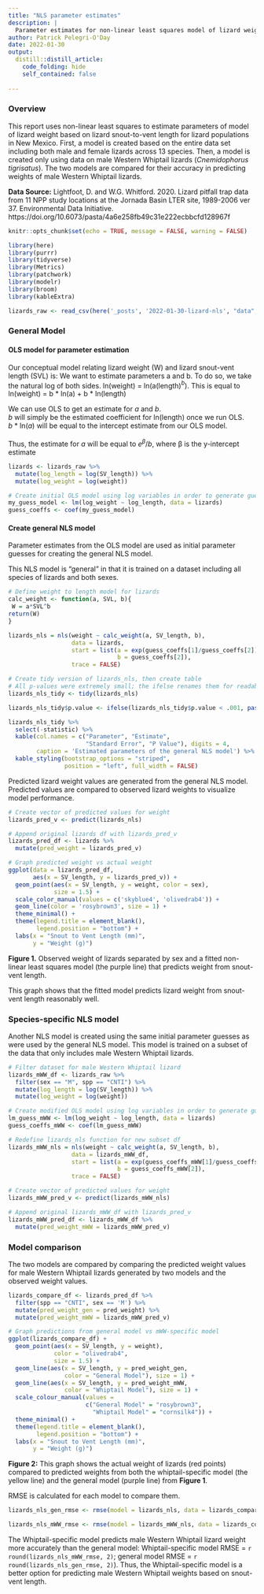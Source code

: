 ```yaml
---
title: "NLS parameter estimates"
description: |
  Parameter estimates for non-linear least squares model of lizard weight.
author: Patrick Pelegri-O'Day
date: 2022-01-30
output:
  distill::distill_article:
    code_folding: hide
    self_contained: false
  
---
```


### Overview
This report uses non-linear least squares to estimate parameters of model of lizard weight based on lizard snout-to-vent length for lizard populations in New Mexico. First, a model is created based on the entire data set including both male and female lizards across 13 species. Then, a model is created only using data on male Western Whiptail lizards (*Cnemidophorus tigrisatus*). The two models are compared for their accuracy in predicting weights of male Western Whiptail lizards.

**Data Source:** Lightfoot, D. and W.G. Whitford. 2020. Lizard pitfall trap data from 11 NPP study locations at the Jornada Basin LTER site, 1989-2006 ver 37. Environmental Data Initiative. https://doi.org/10.6073/pasta/4a6e258fb49c31e222ecbbcfd128967f

```r
knitr::opts_chunk$set(echo = TRUE, message = FALSE, warning = FALSE)

library(here)
library(purrr)
library(tidyverse)
library(Metrics)
library(patchwork)
library(modelr)
library(broom)
library(kableExtra)
```

```r
lizards_raw <- read_csv(here('_posts', '2022-01-30-lizard-nls', "data", "lizard.csv"))
```


### General Model

#### OLS model for parameter estimation 

Our conceptual model relating lizard weight (W) and lizard snout-vent length (SVL) is:
\begin{equation}
W=a(SVL)^b
\end{equation}
We want to estimate parameters a and b. To do so, we take the natural log of both sides.
ln(weight) = ln(a(length)$^b$). This is equal to
ln(weight) = b * ln(a) + b * ln(length)

We can use OLS to get an estimate for *a* and *b*.
<br>*b* will simply be the estimated coefficient for ln(length) once we run OLS.
<br>*b* * ln(*a*) will be equal to the intercept estimate from our OLS model.
<br><br>Thus, the estimate for *a* will be equal to $e^β/b$, where β is the y-intercept estimate

```r
lizards <- lizards_raw %>% 
  mutate(log_length = log(SV_length)) %>% 
  mutate(log_weight = log(weight))
```

```r

# Create initial OLS model using log variables in order to generate guess of NLS model parameters
my_guess_model <- lm(log_weight ~ log_length, data = lizards)
guess_coeffs <- coef(my_guess_model)
```

#### Create general NLS model 

Parameter estimates from the OLS model are used as initial parameter guesses for creating the general NLS model. 

This NLS model is "general" in that it is trained on a dataset including all species of lizards and both sexes.

```r
# Define weight to length model for lizards
calc_weight <- function(a, SVL, b){
 W = a*SVL^b
return(W)
}

lizards_nls = nls(weight ~ calc_weight(a, SV_length, b),
                  data = lizards,
                  start = list(a = exp(guess_coeffs[1]/guess_coeffs[2]), 
                               b = guess_coeffs[2]), 
                  trace = FALSE)

```



```r
# Create tidy version of lizards_nls, then create table
# All p-values were extremely small; the ifelse renames them for readability
lizards_nls_tidy <- tidy(lizards_nls)

lizards_nls_tidy$p.value <- ifelse(lizards_nls_tidy$p.value < .001, paste("<0.001"))

lizards_nls_tidy %>%
  select(-statistic) %>% 
  kable(col.names = c("Parameter", "Estimate", 
                      "Standard Error", "P Value"), digits = 4,
        caption = 'Estimated parameters of the general NLS model') %>% 
  kable_styling(bootstrap_options = "striped", 
                position = "left", full_width = FALSE)

```

Predicted lizard weight values are generated from the general NLS model. Predicted values are compared to observed lizard weights to visualize model performance.

```r
# Create vector of predicted values for weight
lizards_pred_v <- predict(lizards_nls)

# Append original lizards df with lizards_pred_v
lizards_pred_df <- lizards %>% 
  mutate(pred_weight = lizards_pred_v)
```


```r
# Graph predicted weight vs actual weight
ggplot(data = lizards_pred_df, 
       aes(x = SV_length, y = lizards_pred_v)) +
  geom_point(aes(x = SV_length, y = weight, color = sex),
             size = 1.5) +
  scale_color_manual(values = c('skyblue4', 'olivedrab4')) +
  geom_line(color = 'rosybrown3', size = 1) +
  theme_minimal() +
  theme(legend.title = element_blank(),
        legend.position = "bottom") +
  labs(x = "Snout to Vent Length (mm)",
       y = "Weight (g)")
```

**Figure 1.** Observed weight of lizards separated by sex and a fitted non-linear least squares model (the purple line) that predicts weight from snout-vent length. 

This graph shows that the fitted model predicts lizard weight from snout-vent length reasonably well. 

### Species-specific NLS model

Another NLS model is created using the same initial parameter guesses as were used by the general NLS model. This model is trained on a subset of the data that only includes male Western Whiptail lizards.

```r
# Filter dataset for male Western Whiptail lizard
lizards_mWW_df <- lizards_raw %>% 
  filter(sex == "M", spp == "CNTI") %>%  
  mutate(log_length = log(SV_length)) %>% 
  mutate(log_weight = log(weight))

# Create modified OLS model using log variables in order to generate guess of NLS model parameters
lm_guess_mWW <- lm(log_weight ~ log_length, data = lizards)
guess_coeffs_mWW <- coef(lm_guess_mWW)

# Redefine lizards_nls function for new subset df
lizards_mWW_nls = nls(weight ~ calc_weight(a, SV_length, b),
                  data = lizards_mWW_df,
                  start = list(a = exp(guess_coeffs_mWW[1]/guess_coeffs_mWW[2]), 
                               b = guess_coeffs_mWW[2]), 
                  trace = FALSE)

# Create vector of predicted values for weight
lizards_mWW_pred_v <- predict(lizards_mWW_nls)

# Append original lizards_mWW_df with lizards_pred_v
lizards_mWW_pred_df <- lizards_mWW_df %>% 
  mutate(pred_weight_mWW = lizards_mWW_pred_v)
```

### Model comparison



The two models are compared by comparing the predicted weight values for male Western Whiptail lizards generated by two models and the observed weight values.


```r
lizards_compare_df <- lizards_pred_df %>% 
  filter(spp == "CNTI", sex == 'M') %>% 
  mutate(pred_weight_gen = pred_weight) %>% 
  mutate(pred_weight_mWW = lizards_mWW_pred_v)
```

```r
# Graph predictions from general model vs mWW-specific model
ggplot(lizards_compare_df) +
  geom_point(aes(x = SV_length, y = weight), 
             color = "olivedrab4",
             size = 1.5) +
  geom_line(aes(x = SV_length, y = pred_weight_gen,
                color = "General Model"), size = 1) +
  geom_line(aes(x = SV_length, y = pred_weight_mWW,
                color = "Whiptail Model"), size = 1) +
  scale_colour_manual(values =
                      c("General Model" = "rosybrown3",
                        "Whiptail Model" = "cornsilk4")) +
  theme_minimal() +
  theme(legend.title = element_blank(),
        legend.position = "bottom") +
  labs(x = "Snout to Vent Length (mm)",
       y = "Weight (g)")

```

**Figure 2:** This graph shows the actual weight of lizards (red points) compared to predicted weights from both the whiptail-specific model (the yellow line) and the general model (purple line) from **Figure 1**.



RMSE is calculated for each model to compare them.

```r
lizards_nls_gen_rmse <- rmse(model = lizards_nls, data = lizards_compare_df)

lizards_nls_mWW_rmse <- rmse(model = lizards_mWW_nls, data = lizards_compare_df)
```

The Whiptail-specific model predicts male Western Whiptail lizard weight more accurately than the general model: Whiptail-specific model RMSE = `r round(lizards_nls_mWW_rmse, 2)`; general model RMSE = `r round(lizards_nls_gen_rmse, 2)`). Thus, the Whiptail-specific model is a better option for predicting male Western Whiptail weights based on snout-vent length.
 


